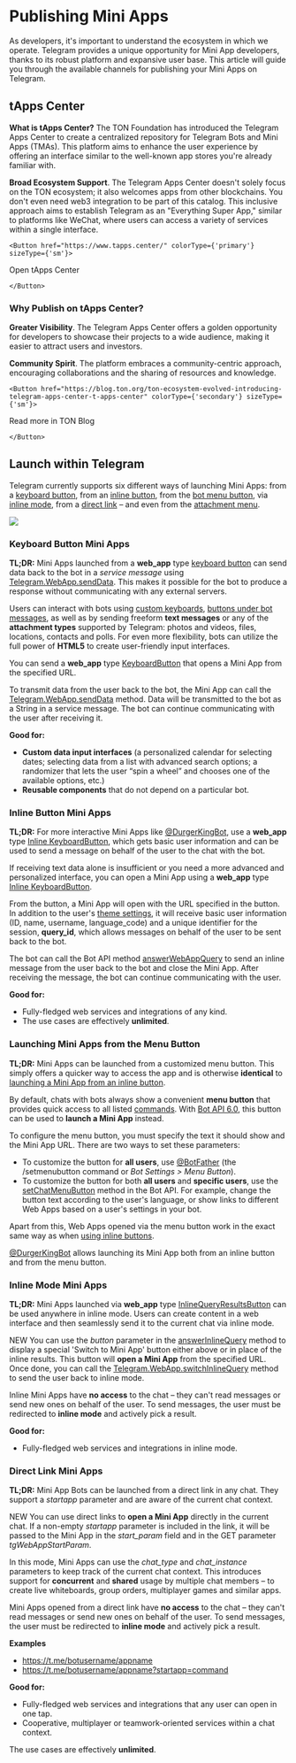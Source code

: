 

# Publishing Mini Apps

As developers, it's important to understand the ecosystem in which we operate. Telegram provides a unique opportunity for Mini App developers, thanks to its robust platform and expansive user base. This article will guide you through the available channels for publishing your Mini Apps on Telegram.

## tApps Center

**What is tApps Center?** The TON Foundation has introduced the Telegram Apps Center to create a centralized repository for Telegram Bots and Mini Apps (TMAs). This platform aims to enhance the user experience by offering an interface similar to the well-known app stores you're already familiar with.

**Broad Ecosystem Support**. The Telegram Apps Center doesn't solely focus on the TON ecosystem; it also welcomes apps from other blockchains. You don't even need web3 integration to be part of this catalog. This inclusive approach aims to establish Telegram as an "Everything Super App," similar to platforms like WeChat, where users can access a variety of services within a single interface.

````mdx-code-block 
<Button href="https://www.tapps.center/" colorType={'primary'} sizeType={'sm'}>
````
Open tApps Center
````mdx-code-block 
</Button>
````

### Why Publish on tApps Center?

**Greater Visibility**. The Telegram Apps Center offers a golden opportunity for developers to showcase their projects to a wide audience, making it easier to attract users and investors.

**Community Spirit**. The platform embraces a community-centric approach, encouraging collaborations and the sharing of resources and knowledge.

````mdx-code-block 
<Button href="https://blog.ton.org/ton-ecosystem-evolved-introducing-telegram-apps-center-t-apps-center" colorType={'secondary'} sizeType={'sm'}>
````
Read more in TON Blog
````mdx-code-block 
</Button>
````

## Launch within Telegram

Telegram currently supports six different ways of launching Mini Apps: from a [keyboard button](https://core.telegram.org/bots/webapps#keyboard-button-web-apps), from an [inline button](https://core.telegram.org/bots/webapps#inline-button-web-apps), from the [bot menu button](https://core.telegram.org/bots/webapps#launching-web-apps-from-the-menu-button), via [inline mode](https://core.telegram.org/bots/webapps#inline-mode-web-apps), from a [direct link](https://core.telegram.org/bots/webapps#direct-link-web-apps) – and even from the [attachment menu](https://core.telegram.org/bots/webapps#launching-web-apps-from-the-attachment-menu).

![](/img/docs/telegram-apps/publish-tg-1.jpeg)

### Keyboard Button Mini Apps

**TL;DR:** Mini Apps launched from a **web_app** type [keyboard button](https://core.telegram.org/bots/api#keyboardbutton) can send data back to the bot in a *service message* using [Telegram.WebApp.sendData](https://core.telegram.org/bots/webapps#initializing-web-apps). This makes it possible for the bot to produce a response without communicating with any external servers.

Users can interact with bots using [custom keyboards](https://core.telegram.org/bots#keyboards), [buttons under bot messages](https://core.telegram.org/bots#inline-keyboards-and-on-the-fly-updating), as well as by sending freeform **text messages** or any of the **attachment types** supported by Telegram: photos and videos, files, locations, contacts and polls. For even more flexibility, bots can utilize the full power of **HTML5** to create user-friendly input interfaces.

You can send a **web_app** type [KeyboardButton](https://core.telegram.org/bots/api#keyboardbutton) that opens a Mini App from the specified URL.

To transmit data from the user back to the bot, the Mini App can call the [Telegram.WebApp.sendData](https://core.telegram.org/bots/webapps#initializing-web-apps) method. Data will be transmitted to the bot as a String in a service message. The bot can continue communicating with the user after receiving it.

**Good for:**

- **Сustom data input interfaces** (a personalized calendar for selecting dates; selecting data from a list with advanced search options; a randomizer that lets the user “spin a wheel” and chooses one of the available options, etc.)
- **Reusable components** that do not depend on a particular bot.

### Inline Button Mini Apps

**TL;DR:** For more interactive Mini Apps like [@DurgerKingBot](https://t.me/durgerkingbot), use a **web_app** type [Inline KeyboardButton](https://core.telegram.org/bots/api#inlinekeyboardbutton), which gets basic user information and can be used to send a message on behalf of the user to the chat with the bot.

If receiving text data alone is insufficient or you need a more advanced and personalized interface, you can open a Mini App using a **web_app** type [Inline KeyboardButton](https://core.telegram.org/bots/api#inlinekeyboardbutton).

From the button, a Mini App will open with the URL specified in the button. In addition to the user's [theme settings](https://core.telegram.org/bots/webapps#color-schemes), it will receive basic user information (ID, name, username, language_code) and a unique identifier for the session, **query_id**, which allows messages on behalf of the user to be sent back to the bot.

The bot can call the Bot API method [answerWebAppQuery](https://core.telegram.org/bots/api#answerwebappquery) to send an inline message from the user back to the bot and close the Mini App. After receiving the message, the bot can continue communicating with the user.

**Good for:**

- Fully-fledged web services and integrations of any kind.
- The use cases are effectively **unlimited**.

### Launching Mini Apps from the Menu Button

**TL;DR:** Mini Apps can be launched from a customized menu button. This simply offers a quicker way to access the app and is otherwise **identical** to [launching a Mini App from an inline button](https://core.telegram.org/bots/webapps#inline-button-web-apps).

By default, chats with bots always show a convenient **menu button** that provides quick access to all listed [commands](https://core.telegram.org/bots#commands). With [Bot API 6.0](https://core.telegram.org/bots/api-changelog#april-16-2022), this button can be used to **launch a Mini App** instead.

To configure the menu button, you must specify the text it should show and the Mini App URL. There are two ways to set these parameters:

- To customize the button for **all users**, use [@BotFather](https://t.me/botfather) (the /setmenubutton command or *Bot Settings > Menu Button*).
- To customize the button for both **all users** and **specific users**, use the [setChatMenuButton](https://core.telegram.org/bots/api#setchatmenubutton) method in the Bot API. For example, change the button text according to the user's language, or show links to different Web Apps based on a user's settings in your bot.

Apart from this, Web Apps opened via the menu button work in the exact same way as when [using inline buttons](https://core.telegram.org/bots/webapps#inline-button-web-apps).

[@DurgerKingBot](https://t.me/durgerkingbot) allows launching its Mini App both from an inline button and from the menu button.

### Inline Mode Mini Apps

**TL;DR:** Mini Apps launched via **web_app** type [InlineQueryResultsButton](https://core.telegram.org/bots/api#inlinequeryresultsbutton) can be used anywhere in inline mode. Users can create content in a web interface and then seamlessly send it to the current chat via inline mode.

NEW You can use the *button* parameter in the [answerInlineQuery](https://core.telegram.org/bots/api#answerinlinequery) method to display a special 'Switch to Mini App' button either above or in place of the inline results. This button will **open a Mini App** from the specified URL. Once done, you can call the [Telegram.WebApp.switchInlineQuery](https://core.telegram.org/bots/webapps#initializing-web-apps) method to send the user back to inline mode.

Inline Mini Apps have **no access** to the chat – they can't read messages or send new ones on behalf of the user. To send messages, the user must be redirected to **inline mode** and actively pick a result.

**Good for:**

- Fully-fledged web services and integrations in inline mode.

### Direct Link Mini Apps

**TL;DR:** Mini App Bots can be launched from a direct link in any chat. They support a *startapp* parameter and are aware of the current chat context.

NEW You can use direct links to **open a Mini App** directly in the current chat. If a non-empty *startapp* parameter is included in the link, it will be passed to the Mini App in the *start_param* field and in the GET parameter *tgWebAppStartParam*.

In this mode, Mini Apps can use the *chat_type* and *chat_instance* parameters to keep track of the current chat context. This introduces support for **concurrent** and **shared** usage by multiple chat members – to create live whiteboards, group orders, multiplayer games and similar apps.

Mini Apps opened from a direct link have **no access** to the chat – they can't read messages or send new ones on behalf of the user. To send messages, the user must be redirected to **inline mode** and actively pick a result.

**Examples**

- https://t.me/botusername/appname
- https://t.me/botusername/appname?startapp=command

**Good for:**

- Fully-fledged web services and integrations that any user can open in one tap.
- Cooperative, multiplayer or teamwork-oriented services within a chat context.

The use cases are effectively **unlimited**.